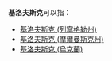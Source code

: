 '''基洛夫斯克'''可以指：
* [[基洛夫斯克_(列寧格勒州)|基洛夫斯克 (列寧格勒州)]]
* [[基洛夫斯克_(摩爾曼斯克州)|基洛夫斯克 (摩爾曼斯克州)]]
* [[基洛夫斯克_(烏克蘭)|基洛夫斯克 (烏克蘭)]]
{{See also|基洛夫|基洛夫斯基}}
{{disambig|Cat=五字地名消歧义}}